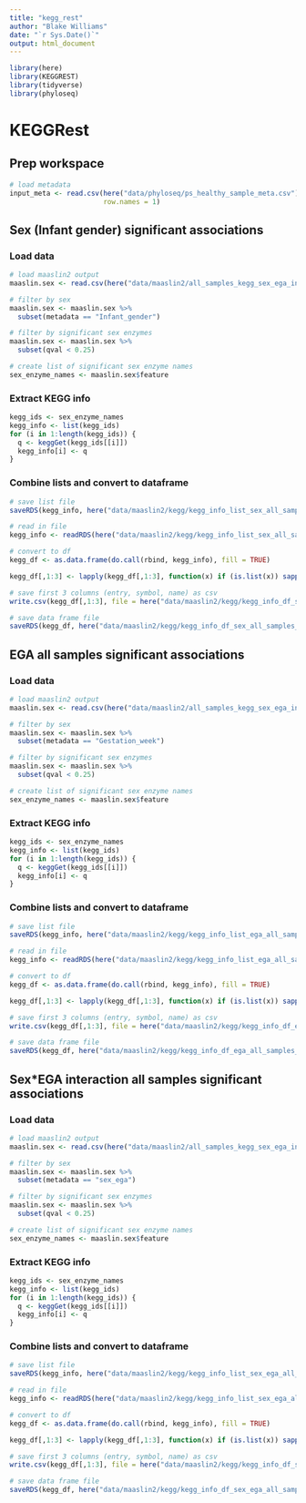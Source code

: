 ```yaml
---
title: "kegg_rest"
author: "Blake Williams"
date: "`r Sys.Date()`"
output: html_document
---
```


```r
library(here)
library(KEGGREST)
library(tidyverse)
library(phyloseq)
```

# KEGGRest

## Prep workspace
```r
# load metadata
input_meta <- read.csv(here("data/phyloseq/ps_healthy_sample_meta.csv"), 
                       row.names = 1)
```

## Sex (Infant gender) significant associations
### Load data
```r
# load maaslin2 output
maaslin.sex <- read.csv(here("data/maaslin2/all_samples_kegg_sex_ega_interaction_clr_compositions_033125/significant_results.tsv"), sep = "")

# filter by sex
maaslin.sex <- maaslin.sex %>%
  subset(metadata == "Infant_gender")

# filter by significant sex enzymes
maaslin.sex <- maaslin.sex %>%
  subset(qval < 0.25)

# create list of significant sex enzyme names
sex_enzyme_names <- maaslin.sex$feature
```


### Extract KEGG info
```r
kegg_ids <- sex_enzyme_names
kegg_info <- list(kegg_ids)
for (i in 1:length(kegg_ids)) {
  q <- keggGet(kegg_ids[[i]])
  kegg_info[i] <- q
}
```


### Combine lists and convert to dataframe
```r
# save list file
saveRDS(kegg_info, here("data/maaslin2/kegg/kegg_info_list_sex_all_samples_033125.rds"))

# read in file
kegg_info <- readRDS(here("data/maaslin2/kegg/kegg_info_list_sex_all_samples_033125.rds"))

# convert to df
kegg_df <- as.data.frame(do.call(rbind, kegg_info), fill = TRUE)

kegg_df[,1:3] <- lapply(kegg_df[,1:3], function(x) if (is.list(x)) sapply(x, toString) else x)

# save first 3 columns (entry, symbol, name) as csv
write.csv(kegg_df[,1:3], file = here("data/maaslin2/kegg/kegg_info_df_sex_all_samples_033125.csv"))

# save data frame file
saveRDS(kegg_df, here("data/maaslin2/kegg/kegg_info_df_sex_all_samples_033125.rds"))
```


## EGA all samples significant associations

### Load data
```r
# load maaslin2 output
maaslin.sex <- read.csv(here("data/maaslin2/all_samples_kegg_sex_ega_interaction_clr_compositions_033125/significant_results.tsv"), sep = "")

# filter by sex
maaslin.sex <- maaslin.sex %>%
  subset(metadata == "Gestation_week")

# filter by significant sex enzymes
maaslin.sex <- maaslin.sex %>%
  subset(qval < 0.25)

# create list of significant sex enzyme names
sex_enzyme_names <- maaslin.sex$feature
```


### Extract KEGG info
```r
kegg_ids <- sex_enzyme_names
kegg_info <- list(kegg_ids)
for (i in 1:length(kegg_ids)) {
  q <- keggGet(kegg_ids[[i]])
  kegg_info[i] <- q
}
```


### Combine lists and convert to dataframe
```r
# save list file
saveRDS(kegg_info, here("data/maaslin2/kegg/kegg_info_list_ega_all_samples_033125.rds"))

# read in file
kegg_info <- readRDS(here("data/maaslin2/kegg/kegg_info_list_ega_all_samples_033125.rds"))

# convert to df
kegg_df <- as.data.frame(do.call(rbind, kegg_info), fill = TRUE)

kegg_df[,1:3] <- lapply(kegg_df[,1:3], function(x) if (is.list(x)) sapply(x, toString) else x)

# save first 3 columns (entry, symbol, name) as csv
write.csv(kegg_df[,1:3], file = here("data/maaslin2/kegg/kegg_info_df_ega_all_samples_033125.csv"))

# save data frame file
saveRDS(kegg_df, here("data/maaslin2/kegg/kegg_info_df_ega_all_samples_033125.rds"))

```


## Sex*EGA interaction all samples significant associations

### Load data
```r
# load maaslin2 output
maaslin.sex <- read.csv(here("data/maaslin2/all_samples_kegg_sex_ega_interaction_clr_compositions_033125/significant_results.tsv"), sep = "")

# filter by sex
maaslin.sex <- maaslin.sex %>%
  subset(metadata == "sex_ega")

# filter by significant sex enzymes
maaslin.sex <- maaslin.sex %>%
  subset(qval < 0.25)

# create list of significant sex enzyme names
sex_enzyme_names <- maaslin.sex$feature
```


### Extract KEGG info
```r
kegg_ids <- sex_enzyme_names
kegg_info <- list(kegg_ids)
for (i in 1:length(kegg_ids)) {
  q <- keggGet(kegg_ids[[i]])
  kegg_info[i] <- q
}
```


### Combine lists and convert to dataframe
```r
# save list file
saveRDS(kegg_info, here("data/maaslin2/kegg/kegg_info_list_sex_ega_all_samples_033125.rds"))

# read in file
kegg_info <- readRDS(here("data/maaslin2/kegg/kegg_info_list_sex_ega_all_samples_033125.rds"))

# convert to df
kegg_df <- as.data.frame(do.call(rbind, kegg_info), fill = TRUE)

kegg_df[,1:3] <- lapply(kegg_df[,1:3], function(x) if (is.list(x)) sapply(x, toString) else x)

# save first 3 columns (entry, symbol, name) as csv
write.csv(kegg_df[,1:3], file = here("data/maaslin2/kegg/kegg_info_df_sex_ega_all_samples_033125.csv"))

# save data frame file
saveRDS(kegg_df, here("data/maaslin2/kegg/kegg_info_df_sex_ega_all_samples_033125.rds"))
```
